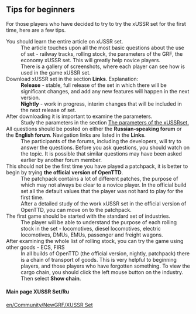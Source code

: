== Tips for beginners ==
For those players who have decided to try to try the xUSSR set for the first time, here are a few tips.
;You should learn the entire article on xUSSR set.
:The article touches upon all the most basic questions about the use of set - railway tracks, rolling stock, the parameters of the GRF, the economy xUSSR set. This will greatly help novice players.
:There is a gallery of screenshots, where each player can see how is used in the game xUSSR set.
;Download xUSSR set in the section '''Links'''. Explanation:
:'''Release ''' - stable, full release of the set in which there will be significant changes, and add any new features will happen in the next version.
:'''Nightly''' - work in progress, interim changes that will be included in the next release of set. 
;After downloading it is important to examine the parameters.
:Study the parameters in the section [[en/Community/NewGRF/XUSSR Set/The parameters of the xUSSR set.| The parameters of the xUSSRset.]]
;All questions should be posted on either the '''Russian-speaking forum''' or the '''English forum'''. Navigation links are listed in the '''Links'''.
:The participants of the forums, including the developers, will try to answer the questions. Before you ask questions, you should watch on the topic. It is possible that similar questions may have been asked earlier by another forum member.
;This should not be the first time you have played a patchpack, it is better to begin by trying '''the official version of OpenTTD'''.
:The patchpack contains a lot of different patches, the purpose of which may not always be clear to a novice player. In the official build set all the default values that the player was not hard to play for the first time.
:After a detailed study of the work xUSSR set in the official version of OpenTTD, you can move on to the patchpack.
;The first game should be started with the standard set of industries.
:The player will be able to understand the purpose of each rolling stock in the set - locomotives, diesel locomotives, electric locomotives, DMUs, EMUs, passenger and freight wagons. 
;After examining the whole list of rolling stock, you can try the game using other goods - ECS, FIRS
:In all builds of OpenTTD (the official version, nightly, patchpack) there is a chain of transport of goods. This is very helpful to beginning players, and those players who have forgotten something. To view the cargo chain, you should click the left mouse button on the industry. Then select '''Show chain'''.

====Main page XUSSR Set/Ru====
[[en/Community/NewGRF/XUSSR Set]]